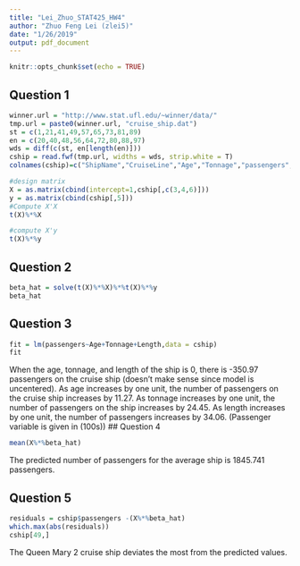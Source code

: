 ```yaml
---
title: "Lei_Zhuo_STAT425_HW4"
author: "Zhuo Feng Lei (zlei5)"
date: "1/26/2019"
output: pdf_document
---
```


```r
knitr::opts_chunk$set(echo = TRUE)
```

## Question 1
```r
winner.url = "http://www.stat.ufl.edu/~winner/data/"
tmp.url = paste0(winner.url, "cruise_ship.dat")
st = c(1,21,41,49,57,65,73,81,89)
en = c(20,40,48,56,64,72,80,88,97)
wds = diff(c(st, en[length(en)]))
cship = read.fwf(tmp.url, widths = wds, strip.white = T)
colnames(cship)=c("ShipName","CruiseLine","Age","Tonnage","passengers", "Length","Cabins","pdensity","crew")
```

```r
#design matrix
X = as.matrix(cbind(intercept=1,cship[,c(3,4,6)]))
y = as.matrix(cbind(cship[,5]))
#Compute X'X
t(X)%*%X
```
```r
#compute X'y
t(X)%*%y
```

## Question 2 
```r
beta_hat = solve(t(X)%*%X)%*%t(X)%*%y
beta_hat
```

## Question 3 
```r
fit = lm(passengers~Age+Tonnage+Length,data = cship)
fit
```
When the age, tonnage, and length of the ship is 0, there is -350.97 passengers on the cruise ship (doesn't make sense since model is uncentered). As age increases by one unit, the number of passengers on the cruise ship increases by 11.27. As tonnage increases by one unit, the number of passengers on the ship increases by 24.45. As length increases by one unit, the number of passengers increases by 34.06. (Passenger variable is given in (100s))
## Question 4 
```r
mean(X%*%beta_hat)
```
The predicted number of passengers for the average ship is 1845.741 passengers.

## Question 5
```r
residuals = cship$passengers -(X%*%beta_hat)
which.max(abs(residuals))
cship[49,]
```

The Queen Mary 2 cruise ship deviates the most from the predicted values.